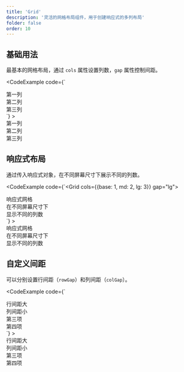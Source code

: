 ```yaml
---
title: 'Grid'
description: '灵活的网格布局组件，用于创建响应式的多列布局'
folder: false
order: 10
---
```



## 基础用法

最基本的网格布局，通过 `cols` 属性设置列数，`gap` 属性控制间距。

<CodeExample
  code={`<Grid cols={3} gap="md">
  <div class="cosy:bg-base-200 cosy:p-4">第一列</div>
  <div class="cosy:bg-base-200 cosy:p-4">第二列</div>
  <div class="cosy:bg-base-200 cosy:p-4">第三列</div>
</Grid>`}
>
  <Grid cols={3} gap="md">
    <div class="cosy:bg-base-200 cosy:p-4">第一列</div>
    <div class="cosy:bg-base-200 cosy:p-4">第二列</div>
    <div class="cosy:bg-base-200 cosy:p-4">第三列</div>
  </Grid>
</CodeExample>

## 响应式布局

通过传入响应式对象，在不同屏幕尺寸下展示不同的列数。

<CodeExample
  code={`<Grid cols={{base: 1, md: 2, lg: 3}} gap="lg">
  <div class="cosy:bg-base-200 cosy:p-4">响应式网格</div>
  <div class="cosy:bg-base-200 cosy:p-4">在不同屏幕尺寸下</div>
  <div class="cosy:bg-base-200 cosy:p-4">显示不同的列数</div>
</Grid>`}
>
  <Grid cols={{base: 1, md: 2, lg: 3}} gap="lg">
    <div class="cosy:bg-base-200 cosy:p-4">响应式网格</div>
    <div class="cosy:bg-base-200 cosy:p-4">在不同屏幕尺寸下</div>
    <div class="cosy:bg-base-200 cosy:p-4">显示不同的列数</div>
  </Grid>
</CodeExample>

## 自定义间距

可以分别设置行间距（`rowGap`）和列间距（`colGap`）。

<CodeExample
  code={`<Grid cols={2} rowGap="lg" colGap="sm">
  <div class="cosy:bg-base-200 cosy:p-4">行间距大</div>
  <div class="cosy:bg-base-200 cosy:p-4">列间距小</div>
  <div class="cosy:bg-base-200 cosy:p-4">第三项</div>
  <div class="cosy:bg-base-200 cosy:p-4">第四项</div>
</Grid>`}
>
  <Grid cols={2} rowGap="lg" colGap="sm">
    <div class="cosy:bg-base-200 cosy:p-4">行间距大</div>
    <div class="cosy:bg-base-200 cosy:p-4">列间距小</div>
    <div class="cosy:bg-base-200 cosy:p-4">第三项</div>
    <div class="cosy:bg-base-200 cosy:p-4">第四项</div>
  </Grid>
</CodeExample>

